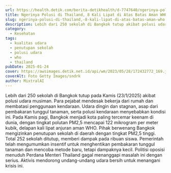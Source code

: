 ```yaml
---
url: https://health.detik.com/berita-detikhealth/d-7747640/ngerinya-polusi-di-thailand-8-kali-lipat-di-atas-batas-aman-who
title: Ngerinya Polusi di Thailand, 8 Kali Lipat di Atas Batas Aman WHO!
slug: ngerinya-polusi-di-thailand,-8-kali-lipat-di-atas-batas-aman-who!
description: Lebih dari 250 sekolah di Bangkok tutup akibat polusi udara parah. Tingkat PM2,5 mencapai 122 mikrogram, delapan kali lipat dari batas aman WHO.
category:
  - Kesehatan
tags:
  - kualitas udara
  - penutupan sekolah
  - polusi udara
  - who
  - thailand
pubDate: 2025-01-24
cover: https://awsimages.detik.net.id/api/wm/2023/05/28/172432772_169.jpeg?wid=54&w=650&v=1&t=jpeg
coverAlt: Foto Getty Images/sndrk
author: MixtralAI
---
```

Lebih dari 250 sekolah di Bangkok tutup pada Kamis (23/1/2025) akibat polusi udara musiman. Para pejabat mendesak bekerja dari rumah dan membatasi penggunaan kendaraan. Udara dingin dan stagnan, asap dari pembakaran tunggul tanaman, serta polusi kendaraan menyebabkan kondisi ini. Pada Kamis pagi, Bangkok menjadi kota paling tercemar keenam di dunia, dengan tingkat polutan PM2,5 mencapai 122 mikrogram per meter kubik, delapan kali lipat anjuran aman WHO. Pihak berwenang Bangkok mengizinkan penutupan sekolah di daerah dengan tingkat PM2,5 tinggi. Total 252 sekolah ditutup, memberi dampak pada ribuan siswa. Pemerintah telah mengumumkan insentif untuk menghentikan pembakaran tunggul tanaman dan mencoba metode baru, tetapi dampaknya kecil. Politisi oposisi menuduh Perdana Menteri Thailand gagal menanggapi masalah ini dengan serius. Aktivis mendorong undang-undang udara bersih untuk menangani krisis ini.
